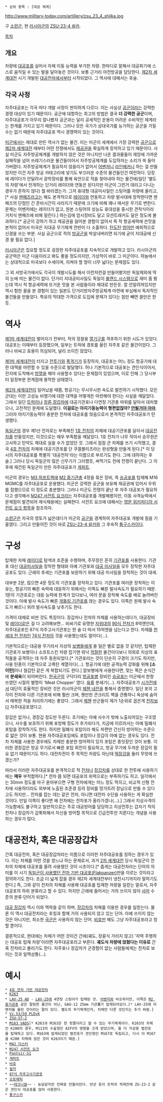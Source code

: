  * 상위 항목 : [대공 체계]

http://www.military-today.com/artillery/zsu_23_4_shilka.jpg

구 [[소련군]], 현 [[러시아군]]의 [[ZSU-23-4 쉴카]].

[[목차]]

== 개요 ==
차량에 [[대공포]]를 실어서 자체 이동 능력을 부가한 차량. 한마디로 말해서 대공화기에 스스로 움직일 수 있는 발을 달아놓은 것이다. 보통 근거리 야전방공을 담당한다. [[제2차 세계대전]] 시기 개발된 [[대공전차]]에서부터 시작되었다. 그 역사에 대해서는 후술.

== 각국 사정 ==
자주대공포는 각국 마다 개발 사정이 판이하게 다르다. 이는 사실상 [[공군]]이라는 강력한 경쟁 대상이 있기 때문이다. 공군에 대항하는 최고의 방법은 결국 '''더 강력한 공군'''이며, 자주대공포가 아무리 잘나봤자 공군과는 달리 공세적인 운용이 어려운 수비적인 체계라는 한계를 가지고 있기 때문이다. 그러나 모든 국가가 상대국가를 능가하는 공군을 가질 수는 없기 때문에 자주대공포 역시 경쟁력이 있는 것이다.

[[미군]]에서는 제대로 만든 역사가 없는 물건. 이는 미군이 세계에서 가장 강력한 [[공군]]으로 [[제2차 세계대전]] 때부터 어떤 전쟁에서도 [[제공권]]을 확실하게 장악하고 있기 때문이다. 사실 미군도 자주방공체계를 개발하지 않은 것은 아니지만 나온 결과물들이 재앙에 가까운 실패작을 넘어 쓰레기스러운 물건들이어서 자주방공체계를 도입하자는 소리가 쏙 들어가버렸다. 자주방공체계가 필요하지 않을리가 없어서 [[어벤저#s-1|어벤저]]니 [[라인배커]]니 하는 걸 만들었지만 이건 자주 방공 카테고리에 넣기도 부끄러운 수준의 물건들인건 여전하다. 당장에 레이더가 안달려서 광학장비를 통해 육안으로 적을 찾아내야 하는 물건에(일단 '별도의 차량'에서 전개하는 단거리 레이더와 연동은 된다지만 미군이 그런거 데리고 다니는 경우가 흔하지 않다) 뭘 바라겠는가. 그저 휴대형 대공미사일인 스팅어를 차량에 올리고,[* 사실 [[맨패즈]]라고는 해도 본격적으로 [[레이더]]와 연동하고 차량 발사대에 장착한다면 맨패즈의 단점인 긴 준비시간이 사라지기 때문에 크기에 비해 꽤나 매서운 무기로 변한다. 문제는 어벤저에는 레이더가 없고, 원본 스팅어의 성능도 휴대성을 중시한 견착식이라 거치식 맨패즈에 비해 밀린다.] 하는김에 암시장비도 달고 모션트래커도 달은 정도에 불과하다.[* 공군이 강하기 하고 제공권을 잃어본 경험이 없어서 즉 적 항공세력에 쓴맛을 본적이 없어서 미국은 지대공 무기체계 전반이 다 소홀하다. [[탄도탄]] [[MD|방어]]만 예외적으로 신경을 쓰는 부분. 사실 공군으로 적의 [[방공군]]을 박살내버리면 되기에 굳이 지대공에 신경 쓸 필요 없다.]

[[러시아군]]은 집요할 정도로 굉장한 자주대공포를 지속적으로 개발하고 있다. 러시아군의 공군력은 미군 다음이라고 봐도 좋을 정도이지만, 가상적이 바로 그 미군이다. 하늘에서는 상대적으로 미국보다 수세이며, 지켜야 할 땅이 너무 넓다는 문제점도 있다.

그 외 서방국가에서도 각국이 개발시도를 해서 이런저런걸 만들어봤지만 독일제외에 딱히 눈에 띄는 물건이 없다. 단거리 지대공미사일도 독일이 [[롤랜드 시스템]]으로 재미 좀 봤는데 역시 적 항공세력에 뜨거운 맛을 본 사람들이라 제대로 만든듯. 잘 안알려져있지만 역시 험한 꼴을 본 경험이 있는 일본도 단거리방자주방공체계 마련에 부심해서 독자적인 물건들을 만들었다. 특유의 막대한 가격으로 도입에 문제가 있다는 점만 빼면 쓸만은 한 듯.
= 역사 =
[[제1차 세계대전]]이 벌어지기 전부터, 적의 정찰용 [[열기구]]를 격추하기 위한 시도가 있었다. 대공포는 이때부터 등장했으며, 일부는 트럭에 경포를 올린 자주포 같은 물건이었다. 그러나 비싸고 효용이 의심되어, 널리 쓰이진 않았다.

[[제1차 세계대전]]이 터지고 [[전투기]]와 [[폭격기]]가 등장하자, 대공포는 어느 정도 항공기에 대한 대책을 마련할 수 있을 수준으로 발달했다. 허나 기본적으로 대공포는 견인식이어서, 진지에 도착해서 [[방열]]을 해야 사용할수 있다는 문제점이 있었으며, 이로 인해 그 당시부터 일정부분 한계점에 봉착한 상태였다.

[[제2차 세계대전]]이 일어났을 때쯤, 항공기는 무시무시한 속도로 발전하기 시작했다. 모든 군대는 이런 고성능 비행기에 대한 대책을 어떻게든 마련해야 한다는 사실을 깨달았다. 그래서 일단 [[트럭]]이나 [[장륜 장갑차]]에 대공기관포나 다연장 기관총 따위를 달아서 대처했으나, 고전적인 문제에 도달했다. '''이걸로는 야지기동능력이 형편없잖아? [[안될거야 아마]]'''. 그러자 야지기동능력이 충분한 전차에 대공포를 얹음으로서 본격적인 자주대공포가 탄생했다.

[[독일군]]의 경우 제1선 전차로는 부족해진 [[1호 전차]]의 차체에 대공기관포를 달아서 [[대공전차]]를 만들었지만, 이것으로는 매우 부족함을 깨달았다. 1호 전차가 너무 작아서 승무원은 고사하고 탄약도 제대로 실을 수가 없었던 것. 그래서 점점 큰 차체를 쓰기 시작했고, 결국 [[4호 전차]]의 차체에 대공기관포를 단 쿠겔블리츠라는 완성형을 만들게 된다.[* 이 당시의 자주대공포를 특별히 '대공전차'라는 이름으로 부르기도 한다. 그에 대하여는 후술.] 그러나 당시 독일군의 많은 신무기가 그러했듯, 써먹기도 전에 전쟁이 끝난다. 그 이후에 재건된 독일군이 만든 자주대공포가 [[게파트]].

미군의 경우는 [[M3 하프트랙]]에 [[M2 중기관총]] 4정을 묶은 장비, 즉 [[승공포]]를 탑재해 M16 MGMC를 자주대공포로 운용했다. 미군은 강력한 공군을 보유해 제공권에 있어서 우위를 점했으므로 이 정도로 충분했다. 그러나 미군도 전쟁이 끝난 후 자주 대공포가 필요하다고 생각해서 [[M247 서전트 요크]]라는 자주대공포를 개발해봤지만, 이동 사격능력에서 문제점이 발견되어 제식채용에는 실패한다. 서전트 요크에 대해서는 [http://en.wikipedia.org/wiki/M247_Sergeant_York 영문 위키피디아 서전트 요크 항목]을 참조하자.

[[소련군]]은 자국의 영토가 넓은데다가 미군의 [[공군]]을 경계하여 자주대공포 개발에 힘을 기울였다. 그리고 만들어진 것이 바로 [[ZSU-23-4 쉴카]]와 그 후속작 [[퉁구스카]]이다.

= 구성 =
탑재한 자체 [[레이더]]로 탐색과 조준을 수행하며, 주무장은 흔히 [[기관포]]를 사용한다. 기관포 대신 [[대공미사일]]을 장착한 형태와 아예 기관포와 [[대공 미사일]]을 모두 장착한 자주대공포도 있다. 근래의 추세는 기관포를 보완하기 위해 대공 미사일을 장착하는 것이 대세.

대부분 2문, 많으면 4문 정도의 기관포를 장착하고 있다. 기관포를 여러문 장착하는 이유는, 항공기의 빠른 속력에 대응하기 위해서는 이쪽도 빠른 발사속도가 필요하기 때문. 1문의 기관포로는 대응 능력에 한계가 있다보니, 여러 문을 장착해 속도를 배로 늘려버린 것이다. 아예 발사 속도가 빠른 [[개틀링#s-2|개틀링 기관포]]를 얹는 경우도 있다. 이쪽은 원체 발사 속도가 빠르니 외려 발사속도를 낮추기도 한다.

가격이 대체로 비싼 것도 특징이다. 장갑차나 전차의 차체를 사용하는데다가, 대공장비 및 [[레이더]]같은 걸 다 고려해보면… 비싸기로 유명한 [[자위대]]의 [[90식 전차]]가 8억엔인데, 자주대공포인 87식 자주고사기관포는 한 술 더 떠서 15억엔을 넘는다고 한다. 차체를 [[2세대 전차|한 세대 전 전차]]인 [[74식 전차]]의 것을 사용했는데도 말이다(…).

기본적으로는 대공용 무기라서 지상의 [[보병]]들에게 쏠 일은 별로 없을 것 같지만, 탑재한 기관포가 보병이나 소프트스킨 차량 잡기엔 워낙 [[적절]]한 물건이다보니 의외로 지상의 표적들을 공격하는 데 자주 동원되었다.[* 기관포라는 것이 단순히 구경이 크기도 하지만, 사용 탄종이 기본적으로 고폭탄 계열이다(…). 항공기에 대한 공격능력 강화를 위해 '''[소이탄]'''이나 철갑탄 같은 게 복합되기도 한다.] 알보병에게 사용한다면, 맞는 쪽은 순식간에 '''분쇄육'''이 되어버린다. [[한국군]]의 구닥다리 [[방공포병]] 장비인 [[승공포]]는 미군에서 한창 쓰였던 시절의 별명이 'Meat Chopper' 였다. [[인간|육류]] 분쇄기(…). 자주대공포가 [[시가전]]에서 대단히 효율적인 장비란 것은 러시아군이 [[체첸 사태|체첸 내전]]을 통해서 증명했다. 일단 포의 고각이 전차와 다른 기관포에 비해 훨씬 크며, 웬만한 콘크리트 벽을 관통하니 옥상에 숨어서 매복한 적을 처리하기에는 좋았다. 그래서 [[체첸]] 반군들이 제거 1순위로 꼽은게 [[전차]]보다 자주대공포였다고.

장갑은 없거나, 경장갑 정도만 두른다. 초기에는 아예 사수가 밖에 노출되어있는 구조였으나, 사수를 보호하기 위해 포방패 정도가 추가되다가, 지금에 이르러서는 아예 밀폐식 포탑을 장착하기도 한다. 하지만 밀폐식 포탑이라 해도 파편만 간신히 방어하는 수준으로 얇은 것이 보통. 현용 자주대공포임에도 포탑이나 장갑이 아예 없는 경우도 있다. 전차 차체를 사용한 경우에도 차체만 충분한 방어력이 있지 포탑은 종잇장인 것이 보통. 이러한 경장갑은 방공 무기로서 빠른 포탑 회전이 필요하고, 방공 무기에 두꺼운 장갑이 필요 없기 때문이기도 하다. 대전차전이 주 목적인 차량도 아닌데 [[떡장갑]]을 둘러 무엇에 쓰겠는가?

따라서 이러한 자주대공포를 본격적으로 적 [[전차]]나 [[장갑차]]를 상대로 한 전투에 사용하기에는 '''매우''' 부적합하다.[* 전차 쯤 되면 대공포의 위력으로는 부족하기도 하고. 일각에서는 30mm 정도를 마구 쏟아부으면 구형 전차에게는 어느 정도 먹히고, 비교적 신형 전차에 사용하더라도 외부에 노출된 조준경 등의 장비를 망가트려 장님으로 만들 수 있다고도 하지만… 전차를 잡는 데는 같은 전차, 아니면 대전차 수단을 사용하는 게 확실한 것이다. 만일 이쪽이 좋다면 왜 전차에는 전차포가 올라가겠나(…).] 그래서 지상사격이 가능함에도 불구하고 일반적으로는 주로 대공방어를 담당하고 지상전투는 갑자기 적의 전차나 장갑차가 갑툭튀해서 자신을 방어할 목적으로 긴급전투만 치른다는 개념을 사용하는 경우가 많다.

= 대공전차, 혹은 대공장갑차 =
간혹 대공전차, 혹은 대공장갑차라는 이름으로 이러한 자주대공포를 칭하는 경우가 있다. 이는 차체를 어떤 것을 썼느냐 하는 문제로서, 과거 [[2차 세계대전]] 당시 독일군이 전차의 차체에 대공포를 올려 사용했던 것이 시초이다.[* 좁게는 대공전차라는 단어의 의미를 이 시기 [http://en.wikipedia.org/wiki/Flakpanzer 독일군이 사용했던 전차 기반 대공포(Flakpanzer)]만을 이르는 것이라고 정의하기도 한다. 조금 더 넓게 잡을 경우 제2차 세계대전부터 냉전시기까지라 말하기도 한다.] 즉, 그와 같이 전차의 차체를 사용해 대공포를 탑재한 차량을 일컫는 말로서, 자주대공포의 하위 분류라고 할 수 있다. 하지만 근래에 들어서는 거의 쓰이지 않아 [[사어]] 수준의 분류·단어가 되었다.

[[대공 장갑차]] 역시 이와 맥락을 같이 하며, [[장갑차]]의 차체를 이용한 경우를 일컫는다. 물론 이 역시 대공전차라는 호칭과 함께 거의 사용되지 않고 있는 단어. 아예 쓰이지 않는 것은 아니지만, 최소한 [[국군]]은 사용하지 않는 단어. [[비호]]만 해도 그냥 자주대공포라고 칭할 뿐이다.

결론적으로, 현대에는 차체가 어떤 것이건 간에(궤도, 장륜식 가리지 않고) '자력 주행하는 대공포 탑재 차량'이라면 자주대공포라고 부른다. '''궤도식 차량에 얹혔다는 이유로''' 간혹 전차라고 불리기도 한다. 자주포나 장갑차가 군경험이 없는 사람들에게는 전차로 보이는 것과 일맥상통(…).

= 예시 =
 * [[4호 전차#s-6.6|4호 전차 기반 대공전차]]
 * [[K200 APC#s-3|K263]]
 * [[LAV-25#s-2.2|LAV-25 AD]] - [[LAV-25]]에 4연장 스팅어가 탑재된 것. [[어벤저#s-1|어벤저]]와 비슷하지만, 이쪽은 [[M2 중기관총]] 같은 말랑한 물건이 아닌, GAU-12 25mm 기관'''포'''가 탑재되어있다.[* LAV-25에 어벤저를 올린 것이라는 말이 있다. 별도의 무기체계인지, 차체만 다른 것인지는 추가 바람.]
 * [[Vz.53/59 PLDvK]]
 * [[ZSU-57-2]]
 * [[발칸포|M163 VADS]][* K263과 M163은 한 핏줄이라고 할 수 있는 무기체계이다. K263의 차체인 K200의 경우, M113의 수출형인 AIFV의 영향을 크게 받았으며, 둘 다 지상용 벌컨포를 탑재하고 있다. M163에 탑재되었던 벌컨포가 견인형인 M167로 독립되고, 다시 이 M167을 K200 차체에 얹은 것이 K263이기 때문.]
 * [[M42 더스터]]
 * [[M247 서전트 요크]]
 * [[Pantsir-S1]]
 * [[게파트]]
 * [[비호]]
 * [[쉴카]]
 * [[87식 자주고사기관포]]
 * [[오토메틱]]
 * ~~[[테크니컬]]~~ - 농담같지만 진짜로 만들어진다. 반군 등이 트럭의 적재칸에 ZU-23-2 같은 견인식 대공포를 얹어 사용한다.
 * [[퉁구스카]]
